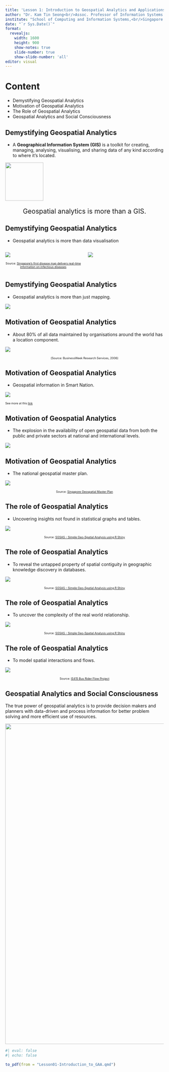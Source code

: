 ```yaml
---
title: 'Lesson 1: Introduction to Geospatial Analytics and Applications'
author: "Dr. Kam Tin Seong<br/>Assoc. Professor of Information Systems (Practice)"
institute: "School of Computing and Information Systems,<br/>Singapore Management University"
date: "`r Sys.Date()`"
format: 
  revealjs:
    width: 1600
    height: 900
    show-notes: true
    slide-number: true
    show-slide-number: 'all'
editor: visual
---
```


# Content

-   Demystifying Geospatial Analytics
-   Motivation of Geospatial Analytics
-   The Role of Geospatial Analytics
-   Geospatial Analytics and Social Consciousness

## Demystifying Geospatial Analytics

-   A **Geographical Information System (GIS)** is a toolkit for creating, managing, analysing, visualising, and sharing data of any kind according to where it's located.

![](img/image1-11.jpg){fig-align="center" width="121"}

::: {style="font-size: 1.5em; text-align: center"}
Geospatial analytics is more than a GIS.
:::

## Demystifying Geospatial Analytics

-   Geospatial analytics is more than data visualisation

::: columns
::: {.column width="50%"}
![](img/image1-6a.jpg)

::: {style="font-size: 0.65em; text-align: center"}
Source: [Singapore's first disease map delivers real-time information on infectious diseases](https://www.straitstimes.com/singapore/health/singapores-first-disease-map-delivers-real-time-information-on-infectious-diseases)
:::
:::

::: {.column width="50%"}
![](img/image1-6b.jpg)
:::
:::

## Demystifying Geospatial Analytics

-   Geospatial analytics is more than just mapping.

![](img/image1-5.jpg)

## Motivation of Geospatial Analytics

-   About 80% of all data maintained by organisations around the world has a location component.

![](img/image1-1.jpg){fig-align="center"}

::: {style="font-size: 0.65em; text-align: center"}
(Source: BusinessWeek Research Services, 2006)
:::

## Motivation of Geospatial Analytics

-   Geospatial information in Smart Nation.

![](img/image1-2.jpg){fig-align="center"}

::: {style="font-size: 0.65em"}
See more at this [link](http://www.straitstimes.com/news/singapore/more-singapore-stories/story/new-3d-map-collate-local-knowledge-part-smart-nation-pro#sthash.aUxbyCei.dpuf)
:::

## Motivation of Geospatial Analytics

-   The explosion in the availability of open geospatial data from both the public and private sectors at national and international levels.

![](img/image1-3.jpg){fig-align="center"}

## Motivation of Geospatial Analytics

-   The national geospatial master plan.

![](img/image1-4.jpg){fig-align="center"}

::: {style="font-size: 0.65em; text-align: center"}
Source: [Singapore Geospatial Master Plan](https://www.sla.gov.sg/qql/slot/u149/initiatives/Singapore-Geospatial-Master-Plan.pdf)
:::

## The role of Geospatial Analytics

-   Uncovering insights not found in statistical graphs and tables.

![](img/image1-7.jpg)

::: {style="font-size: 0.65em; text-align: center"}
Source: [SGSAS - Simple Geo-Spatial Analysis using R Shiny](https://wiki.smu.edu.sg/1920t2isss608/Group11_application)
:::

## The role of Geospatial Analytics

-   To reveal the untapped property of spatial contiguity in geographic knowledge discovery in databases.

![](img/image1-8.jpg){fig-align="center"}

::: {style="font-size: 0.65em; text-align: center"}
Source: [SGSAS - Simple Geo-Spatial Analysis using R Shiny](https://wiki.smu.edu.sg/1920t2isss608/Group11_application)
:::

## The role of Geospatial Analytics

-   To uncover the complexity of the real world relationship.

![](img/image1-9.jpg){fig-align="center"}

::: {style="font-size: 0.65em; text-align: center"}
Source: [SGSAS - Simple Geo-Spatial Analysis using R Shiny](https://wiki.smu.edu.sg/1920t2isss608/Group11_application)
:::

## The role of Geospatial Analytics

-   To model spatial interactions and flows.

![](img/image1-10.jpg){fig-align="center"}

::: {style="font-size: 0.65em; text-align: center"}
Source: [IS415 Bus Rider Flow Project](https://bus-rider-flow.shinyapps.io/is415-project/)
:::

## Geospatial Analytics and Social Consciousness

The true power of geospatial analytics is to provide decision makers and planners with data-driven and process information for better problem solving and more efficient use of resources.

![](img/image1-12.jpg){fig-align="center" width="1015"}

```r
#| eval: false
#| echo: false

to_pdf(from = "Lesson01-Introduction_to_GAA.qmd")
```
